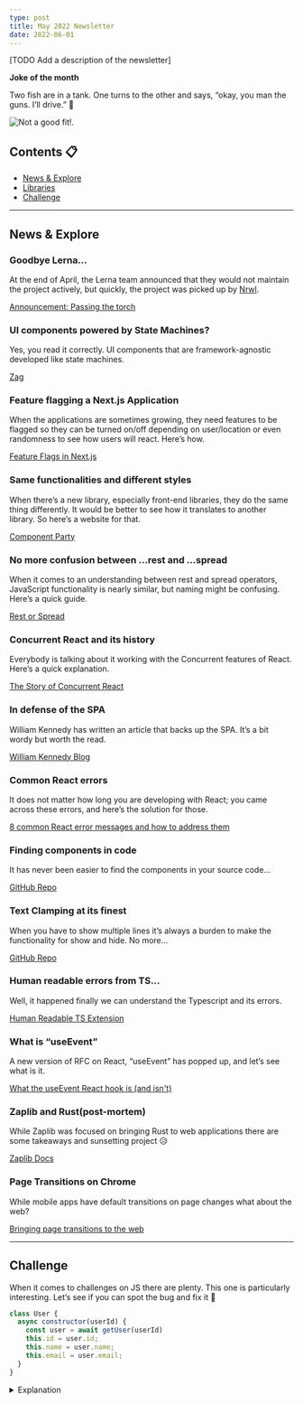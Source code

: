 ```yaml
---
type: post
title: May 2022 Newsletter
date: 2022-06-01
---
```



[TODO Add a description of the newsletter]

**Joke of the month**

Two fish are in a tank. One turns to the other and says, “okay, you man the guns. I’ll drive.” 🥁

<Image
  src="/memes/may-2022.png"
  alt="Not a good fit!."
  width={500}
  height={500}
/>

## Contents 📋

- [News & Explore](#news--explore)
- [Libraries](#libraries)
- [Challenge](#challenge)

---

## <a name="#news--explore">News & Explore</a>

### Goodbye Lerna…

At the end of April, the Lerna team announced that they would not maintain the project actively, but quickly, the project was picked up by [Nrwl](https://nrwl.io/).

[Announcement: Passing the torch](https://github.com/lerna/lerna/issues/3121)

### UI components powered by State Machines?

Yes, you read it correctly. UI components that are framework-agnostic developed like state machines.

[Zag](https://zagjs.com/)

### Feature flagging a Next.js Application

When the applications are sometimes growing, they need features to be flagged so they can be turned on/off depending on user/location or even randomness to see how users will react. Here’s how.

[Feature Flags in Next.js](https://configcat.com/blog/2022/04/22/how-to-use-feature-flags-in-nextjs)

### Same functionalities and different styles

When there’s a new library, especially front-end libraries, they do the same thing differently. It would be better to see how it translates to another library. So here’s a website for that.

[Component Party](https://component-party.dev/)

### No more confusion between …rest and …spread

When it comes to an understanding between rest and spread operators, JavaScript functionality is nearly similar, but naming might be confusing. Here’s a quick guide.

[Rest or Spread](https://2ality.com/2022/05/rest-vs-spread.html)

### Concurrent React and its history

Everybody is talking about it working with the Concurrent features of React. Here’s a quick explanation.

[The Story of Concurrent React](https://www.youtube.com/watch?v=NZoRlVi3MjQ)

### In defense of the SPA

William Kennedy has written an article that backs up the SPA. It’s a bit wordy but worth the read.

[William Kennedy Blog](https://williamkennedy.ninja/javascript/2022/05/03/in-defence-of-the-single-page-application)

### Common React errors

It does not matter how long you are developing with React; you came across these errors, and here’s the solution for those.

[8 common React error messages and how to address them](https://dev.to/logrocket/8-common-react-error-messages-and-how-to-address-them-34lf)

### Finding components in code

It has never been easier to find the components in your source code…

[GitHub Repo](https://github.com/ericclemmons/click-to-component)

### Text Clamping at its finest

When you have to show multiple lines it’s always a burden to make the functionality for show and hide. No more…

[GitHub Repo](https://github.com/drenther/use-clamp-text)

### Human readable errors from TS…

Well, it happened finally we can understand the Typescript and its errors.

[Human Readable TS Extension](https://marketplace.visualstudio.com/items?itemName=mattpocock.ts-error-translator#tserror)

### What is “useEvent”

A new version of RFC on React, “useEvent” has popped up, and let’s see what is it.

[What the useEvent React hook is (and isn't)](https://typeofnan.dev/what-the-useevent-react-hook-is-and-isnt/)

### Zaplib and Rust(post-mortem)

While Zaplib was focused on bringing Rust to web applications there are some takeaways and sunsetting project :disappointed_relieved:

[Zaplib Docs](https://zaplib.com/docs/blog_post_mortem.html)

### Page Transitions on Chrome

While mobile apps have default transitions on page changes what about the web?

[Bringing page transitions to the web](https://www.youtube.com/watch?v=JCJUPJ_zDQ4)

---

## <a name="#challenge">Challenge</a>

When it comes to challenges on JS there are plenty. This one is particularly interesting. Let’s see if you can spot the bug and fix it 🤔

```js
class User {
  async constructor(userId) {
    const user = await getUser(userId)
    this.id = user.id;
    this.name = user.name;
    this.email = user.email;
  }
}
```

<details>
<summary>Explanation</summary>

Unfortunately, JavaScript class constructors do not allow you to run “async” functions. So you need another method to do this.

```js
class User {`
  static async init(userId) {
    const user = await getUser(userId);
    return new User(user);
  }
  constructor(user) {
    this.id = user.id;
    this.name = user.name;
    this.email = user.email;
  }
}
```

</details>
